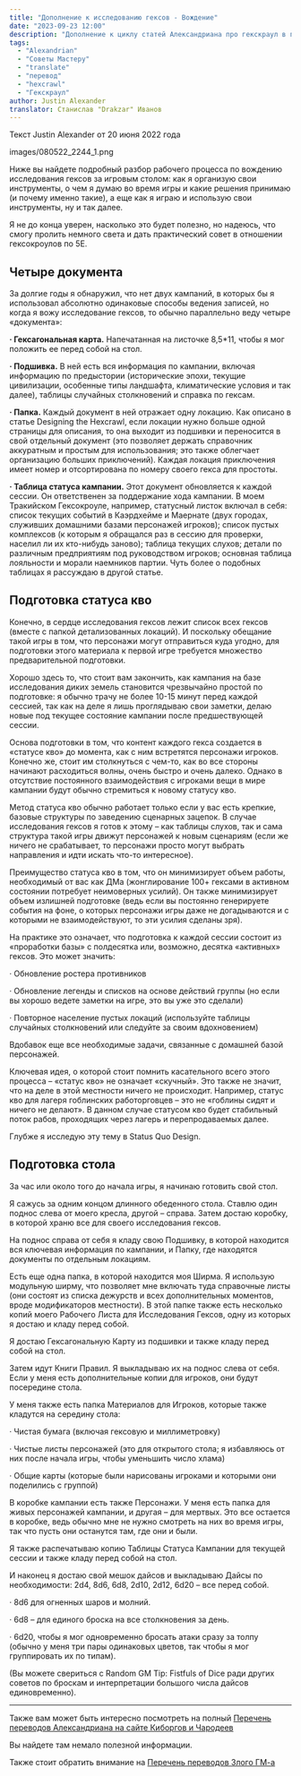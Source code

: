 ```yaml
---
title: "Дополнение к исследованию гексов - Вождение"
date: "2023-09-23 12:00"
description: "Дополнение к циклу статей Александриана про гекскраул в пятой редакции D&D вождение гекскраула #alexandrian #gmtips #hexcrawl"
tags: 
  - "Alexandrian"
  - "Советы Мастеру"
  - "translate"
  - "перевод"
  - "hexcrawl"
  - "Гекскраул"
author: Justin Alexander
translator: Станислав "Drakzar" Иванов
---
```


Текст Justin Alexander от 20 июня 2022 года

images/080522_2244_1.png

Ниже вы найдете подробный разбор рабочего процесса по вождению исследования гексов за игровым столом: как я организую свои инструменты, о чем я думаю во время игры и какие решения принимаю (и почему именно такие), а еще как я играю и использую свои инструменты, ну и так далее.

Я не до конца уверен, насколько это будет полезно, но надеюсь, что смогу пролить немного света и дать практический совет в отношении гексокроулов по 5E.

## Четыре документа

За долгие годы я обнаружил, что нет двух кампаний, в которых бы я использовал абсолютно одинаковые способы ведения записей, но когда я вожу исследование гексов, то обычно параллельно веду четыре «документа»:

**· Гексагональная карта.** Напечатанная на листочке 8,5\*11, чтобы я мог положить ее перед собой на стол.

**· Подшивка.** В ней есть вся информация по кампании, включая информацию по предыстории (исторические эпохи, текущие цивилизации, особенные типы ландшафта, климатические условия и так далее), таблицы случайных столкновений и справка по гексам.

**· Папка.** Каждый документ в ней отражает одну локацию. Как описано в статье Designing the Hexcrawl, если локации нужно больше одной страницы для описания, то она выходит из подшивки и переносится в свой отдельный документ (это позволяет держать справочник аккуратным и простым для использования; это также облегчает организацию больших приключений). Каждая локация приключения имеет номер и отсортирована по номеру своего гекса для простоты.

**· Таблица статуса кампании.** Этот документ обновляется к каждой сессии. Он ответственен за поддержание хода кампании. В моем Тракийском Гексокроуле, например, статусный листок включал в себя: список текущих событий в Каэрдхейме и Маернате (двух городах, служивших домашними базами персонажей игроков); список пустых комплексов (к которым я обращался раз в сессию для проверки, населил ли их кто-нибудь заново); таблица текущих слухов; детали по различным предприятиям под руководством игроков; основная таблица лояльности и морали наемников партии. Чуть более о подобных таблицах я рассуждаю в другой статье.

## Подготовка статуса кво

Конечно, в сердце исследования гексов лежит список всех гексов (вместе с папкой детализованных локаций). И поскольку обещание такой игры в том, что персонажи могут отправиться куда угодно, для подготовки этого материала к первой игре требуется множество предварительной подготовки.

Хорошо здесь то, что стоит вам закончить, как кампания на базе исследования диких земель становится чрезвычайно простой по подготовке: я обычно трачу не более 10-15 минут перед каждой сессией, так как на деле я лишь проглядываю свои заметки, делаю новые под текущее состояние кампании после предшествующей сессии.

Основа подготовки в том, что контент каждого гекса создается в «статусе кво» до момента, как с ним встретятся персонажи игроков. Конечно же, стоит им столкнуться с чем-то, как во все стороны начинают расходиться волны, очень быстро и очень далеко. Однако в отсутствие постоянного взаимодействия с игроками вещи в мире кампании будут обычно стремиться к новому статусу кво.

Метод статуса кво обычно работает только если у вас есть крепкие, базовые структуры по заведению сценарных зацепок. В случае исследования гексов я готов к этому – как таблицы слухов, так и сама структура такой игры движут персонажей к новым сценариям (если же ничего не срабатывает, то персонажи просто могут выбрать направления и идти искать что-то интересное).

Преимущество статуса кво в том, что он минимизирует объем работы, необходимый от вас как ДМа (жонглирование 100+ гексами в активном состоянии потребует неимоверных усилий). Он также минимизирует объем излишней подготовке (ведь если вы постоянно генерируете события на фоне, о которых персонажи игры даже не догадываются и с которыми не взаимодействуют, то эти усилия сделаны зря).

На практике это означает, что подготовка к каждой сессии состоит из «проработки базы» с полдесятка или, возможно, десятка «активных» гексов. Это может значить:

· Обновление ростера противников

· Обновление легенды и списков на основе действий группы (но если вы хорошо ведете заметки на игре, это вы уже это сделали)

· Повторное население пустых локаций (используйте таблицы случайных столкновений или следуйте за своим вдохновением)

Вдобавок еще все необходимые задачи, связанные с домашней базой персонажей.

Ключевая идея, о которой стоит помнить касательного всего этого процесса – «статус кво» не означает «скучный». Это также не значит, что на деле в этой местности ничего не происходит. Например, статус кво для лагеря гоблинских работорговцев – это не «гоблины сидят и ничего не делают». В данном случае статусом кво будет стабильный поток рабов, проходящих через лагерь и перепродаваемых далее.

Глубже я исследую эту тему в Status Quo Design.

## Подготовка стола

За час или около того до начала игры, я начинаю готовить свой стол.

Я сажусь за одним концом длинного обеденного стола. Ставлю один поднос слева от моего кресла, другой – справа. Затем достаю коробку, в которой храню все для своего исследования гексов.

На поднос справа от себя я кладу свою Подшивку, в которой находится вся ключевая информация по кампании, и Папку, где находятся документы по отдельным локациям.

Есть еще одна папка, в которой находится моя Ширма. Я использую модульную ширму, что позволяет мне включать туда справочные листы (они состоят из списка дежурств и всех дополнительных моментов, вроде модификаторов местности). В этой папке также есть несколько копий моего Рабочего Листа для Исследования Гексов, одну из которых я достаю и кладу перед собой.

Я достаю Гексагональную Карту из подшивки и также кладу перед собой на стол.

Затем идут Книги Правил. Я выкладываю их на поднос слева от себя. Если у меня есть дополнительные копии для игроков, они будут посередине стола.

У меня также есть папка Материалов для Игроков, которые также кладутся на середину стола:

· Чистая бумага (включая гексовую и миллиметровку)

· Чистые листы персонажей (это для открытого стола; я избавляюсь от них после начала игры, чтобы уменьшить число хлама)

· Общие карты (которые были нарисованы игроками и которыми они поделились с группой)

В коробке кампании есть также Персонажи. У меня есть папка для живых персонажей кампании, и другая – для мертвых. Это все остается в коробке, ведь обычно мне не нужно смотреть на них во время игры, так что пусть они останутся там, где они и были.

Я также распечатываю копию Таблицы Статуса Кампании для текущей сессии и также кладу перед собой на стол.

И наконец я достаю свой мешок дайсов и выкладываю Дайсы по необходимости: 2d4, 8d6, 6d8, 2d10, 2d12, 6d20 – все перед собой.

· 8d6 для огненных шаров и молний.

· 6d8 – для единого броска на все столкновения за день.

· 6d20, чтобы я мог одновременно бросать атаки сразу за толпу (обычно у меня три пары одинаковых цветов, так чтобы я мог группировать их по типам).

(Вы можете свериться с Random GM Tip: Fistfuls of Dice ради других советов по броскам и интерпретации большого числа дайсов единовременно).


---

Также вам может быть интересно посмотреть на полный 
[Перечень переводов Александриана на сайте Киборгов и Чародеев](https://cyborgsandmages.com/posts/translations/alexandrian-index)

Вы найдете там немало полезной информации.

Также стоит обратить внимание на [Перечень переводов Злого ГМ-а](https://cyborgsandmages.com/posts/translations/angrygm-index)

